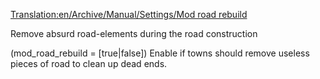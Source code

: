 [[Translation:en/Archive/Manual/Settings/Mod road rebuild]]


Remove absurd road-elements during the road construction

(mod_road_rebuild = [true|false]) Enable if towns should remove useless pieces of road to clean up dead ends.